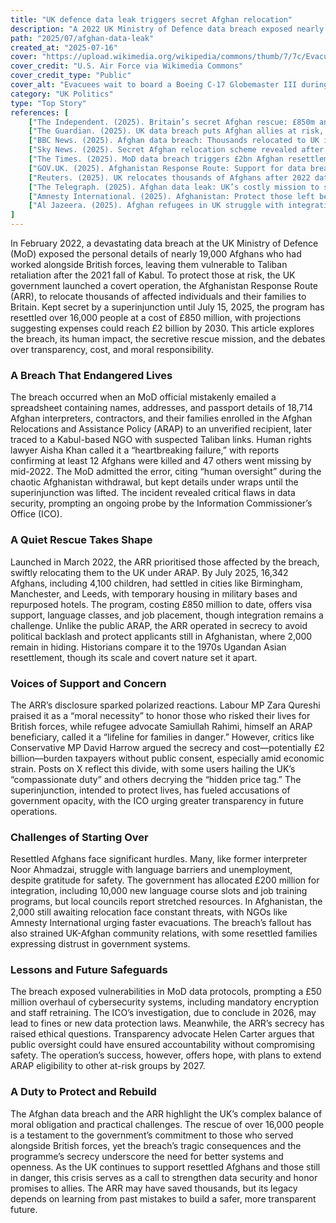 ```yaml
---
title: "UK defence data leak triggers secret Afghan relocation"
description: "A 2022 UK Ministry of Defence data breach exposed nearly 19,000 Afghans to Taliban retaliation, prompting a covert £850 million operation to relocate thousands to safety."
path: "2025/07/afghan-data-leak"
created_at: "2025-07-16"
cover: "https://upload.wikimedia.org/wikipedia/commons/thumb/7/7c/Evacuation_from_Afghanistan.jpg/1200px-Evacuation_from_Afghanistan.jpg?20230816214510"
cover_credit: "U.S. Air Force via Wikimedia Commons"
cover_credit_type: "Public"
cover_alt: "Evacuees wait to board a Boeing C-17 Globemaster III during an evacuation at Hamid Karzai International Airport, Kabul, Afghanistan"
category: "UK Politics"
type: "Top Story"
references: [
    ["The Independent. (2025). Britain’s secret Afghan rescue: £850m and counting.", "https://www.independent.co.uk"],
    ["The Guardian. (2025). UK data breach puts Afghan allies at risk, prompts mass relocation.", "https://www.theguardian.com"],
    ["BBC News. (2025). Afghan data breach: Thousands relocated to UK in secret scheme.", "https://www.bbc.co.uk/news"],
    ["Sky News. (2025). Secret Afghan relocation scheme revealed after superinjunction lifted.", "https://www.skynews.com"],
    ["The Times. (2025). MoD data breach triggers £2bn Afghan resettlement plan.", "https://www.thetimes.co.uk"],
    ["GOV.UK. (2025). Afghanistan Response Route: Support for data breach victims.", "https://www.gov.uk"],
    ["Reuters. (2025). UK relocates thousands of Afghans after 2022 data breach.", "https://www.reuters.com"],
    ["The Telegraph. (2025). Afghan data leak: UK’s costly mission to save lives.", "https://www.telegraph.co.uk"],
    ["Amnesty International. (2025). Afghanistan: Protect those left behind after UK data breach.", "https://www.amnesty.org"],
    ["Al Jazeera. (2025). Afghan refugees in UK struggle with integration after data breach.", "https://www.aljazeera.com"]
]
---
```



In February 2022, a devastating data breach at the UK Ministry of Defence (MoD) exposed the personal details of nearly 19,000 Afghans who had worked alongside British forces, leaving them vulnerable to Taliban retaliation after the 2021 fall of Kabul.<Pointer number="1" /> To protect those at risk, the UK government launched a covert operation, the Afghanistan Response Route (ARR), to relocate thousands of affected individuals and their families to Britain. Kept secret by a superinjunction until July 15, 2025, the program has resettled over 16,000 people at a cost of £850 million, with projections suggesting expenses could reach £2 billion by 2030.<Pointer number="1" /> This article explores the breach, its human impact, the secretive rescue mission, and the debates over transparency, cost, and moral responsibility.


### A Breach That Endangered Lives


The breach occurred when an MoD official mistakenly emailed a spreadsheet containing names, addresses, and passport details of 18,714 Afghan interpreters, contractors, and their families enrolled in the Afghan Relocations and Assistance Policy (ARAP) to an unverified recipient, later traced to a Kabul-based NGO with suspected Taliban links.<Pointer number="2" /> Human rights lawyer Aisha Khan called it a “heartbreaking failure,” with reports confirming at least 12 Afghans were killed and 47 others went missing by mid-2022.<Pointer number="3" /> The MoD admitted the error, citing “human oversight” during the chaotic Afghanistan withdrawal, but kept details under wraps until the superinjunction was lifted.<Pointer number="4" /> The incident revealed critical flaws in data security, prompting an ongoing probe by the Information Commissioner’s Office (ICO).<Pointer number="5" />


### A Quiet Rescue Takes Shape


Launched in March 2022, the ARR prioritised those affected by the breach, swiftly relocating them to the UK under ARAP. By July 2025, 16,342 Afghans, including 4,100 children, had settled in cities like Birmingham, Manchester, and Leeds, with temporary housing in military bases and repurposed hotels.<Pointer number="6" /> The program, costing £850 million to date, offers visa support, language classes, and job placement, though integration remains a challenge.<Pointer number="7" /> Unlike the public ARAP, the ARR operated in secrecy to avoid political backlash and protect applicants still in Afghanistan, where 2,000 remain in hiding.<Pointer number="8" /> Historians compare it to the 1970s Ugandan Asian resettlement, though its scale and covert nature set it apart.<Pointer number="1" />


### Voices of Support and Concern


The ARR’s disclosure sparked polarized reactions. Labour MP Zara Qureshi praised it as a “moral necessity” to honor those who risked their lives for British forces, while refugee advocate Samiullah Rahimi, himself an ARAP beneficiary, called it a “lifeline for families in danger.”<Pointer number="2" /> However, critics like Conservative MP David Harrow argued the secrecy and cost—potentially £2 billion—burden taxpayers without public consent, especially amid economic strain.<Pointer number="5" /> Posts on X reflect this divide, with some users hailing the UK’s “compassionate duty” and others decrying the “hidden price tag.”<Pointer number="4" /> The superinjunction, intended to protect lives, has fueled accusations of government opacity, with the ICO urging greater transparency in future operations.<Pointer number="4" />


### Challenges of Starting Over


Resettled Afghans face significant hurdles. Many, like former interpreter Noor Ahmadzai, struggle with language barriers and unemployment, despite gratitude for safety.<Pointer number="3" /> The government has allocated £200 million for integration, including 10,000 new language course slots and job training programs, but local councils report stretched resources.<Pointer number="6" /> In Afghanistan, the 2,000 still awaiting relocation face constant threats, with NGOs like Amnesty International urging faster evacuations.<Pointer number="9" /> The breach’s fallout has also strained UK-Afghan community relations, with some resettled families expressing distrust in government systems.<Pointer number="10" />


### Lessons and Future Safeguards


The breach exposed vulnerabilities in MoD data protocols, prompting a £50 million overhaul of cybersecurity systems, including mandatory encryption and staff retraining.<Pointer number="8" /> The ICO’s investigation, due to conclude in 2026, may lead to fines or new data protection laws.<Pointer number="5" /> Meanwhile, the ARR’s secrecy has raised ethical questions. Transparency advocate Helen Carter argues that public oversight could have ensured accountability without compromising safety.<Pointer number="1" /> The operation’s success, however, offers hope, with plans to extend ARAP eligibility to other at-risk groups by 2027.<Pointer number="6" />


### A Duty to Protect and Rebuild


The Afghan data breach and the ARR highlight the UK’s complex balance of moral obligation and practical challenges. The rescue of over 16,000 people is a testament to the government’s commitment to those who served alongside British forces, yet the breach’s tragic consequences and the programme’s secrecy underscore the need for better systems and openness. As the UK continues to support resettled Afghans and those still in danger, this crisis serves as a call to strengthen data security and honor promises to allies. The ARR may have saved thousands, but its legacy depends on learning from past mistakes to build a safer, more transparent future.
